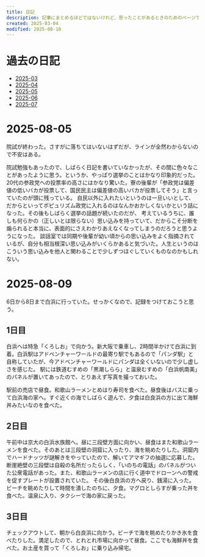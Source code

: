 ```yaml
---
title: 日記
description: 記事にまとめるほどではないけれど、思ったことがあるときのためのページです。
created: 2025-03-04
modified: 2025-08-10
---
```



# 過去の日記

- [2025-03](/diary/2025-03)
- [2025-04](/diary/2025-04)
- [2025-05](/diary/2025-05)
- [2025-06](/diary/2025-06)
- [2025-07](/diary/2025-07)

# 2025-08-05

院試が終わった。さすがに落ちてはいないはずだが、ラインが全然わからないので不安はある。

院試勉強もあったので、しばらく日記を書いていなかったが、その間に色々なことがあったように思う。というか、やっぱり選挙のことはかなり印象的だった。
20代の参政党への投票率の高さにはかなり驚いた。寮の後輩が「参政党は偏差値の低いバカが投票して、国民民主は偏差値の高いバカが投票してそう」と言っていたのが頭に残っている。
自民以外に入れたいというのは一旦いいとして、だからといってポピュリズム政党に入れるのはなんかおかしくないかという話になった。その後もしばらく選挙の話題が続いたのだが、
考えているうちに、誰しも何らかの（正しいとは限らない）思い込みを持っていて、だからこそ分断を煽られると本当に、表面的にさえわかりあえなくなってしまうのだろうと思うようになった。
談話室では同期や後輩が幼い頃からの思い込みをよく指摘されているが、自分も相当根深い思い込みがいくらかあると気づいた。人生というのはこういう思い込みを他人と関わることで少しずつほぐしていくものなのかもしれない。

# 2025-08-09

6日から8日まで白浜に行っていた。せっかくなので、記録をつけておこうと思う。

## 1日目

白浜へは特急「くろしお」で向かう。新大阪で乗車し、2時間半かけて白浜に到着。白浜駅はアドベンチャーワールドの最寄り駅でもあるので「パンダ駅」と自称していたが、今アドベンチャーワールドにパンダは全くいないので少し虚しさを感じた。
駅には鉄道むすめの「黒潮しらら」と温泉むすめの「白浜帆南美」のパネルが置いてあったので、とりあえず写真を撮っておいた。

駅前の売店で昼食。和歌山ラーメンとめはり寿司を食べた。昼食後はバスに乗って白浜海の家へ。すぐ近くの海でしばらく遊んで、夕食は白良浜の方に出て海鮮丼みたいなのを食べた。

## 2日目

午前中は京大の白浜水族館へ。昼に三段壁方面に向かい、昼食はまた和歌山ラーメンを食べた。そのあとは三段壁の洞窟に入ったり、海を眺めたりした。洞窟内でハードナッツが謎解きをやっていたので、解いてアマギフの抽選に応募した。
断崖絶壁の三段壁は自殺の名所だったらしく、「いのちの電話」のパネルがついた公衆電話があった。また、和歌山ラーメンの店に行く道中でドローンへの警戒を促すプレートが設置されていた。
その後白良浜の方へ戻り、銭湯に入った。ビーチを眺めたりして時間を潰したのちに、夕食。マグロとしらすが乗った丼を食べた。温泉に入り、タクシーで海の家に戻った。

## 3日目

チェックアウトして、朝から白良浜に向かう。ビーチで海を眺めたりかき氷を食べたりした。満足したので、とれとれ市場に向かって昼食。ここでも海鮮丼を食べた。お土産を買って「くろしお」に乗り込み帰宅。
